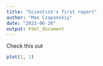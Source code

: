 ```yaml
---
title: "Scientist's first report"
author: "Max Czapanskiy"
date: "2023-06-20"
output: html_document
---
```


Check this out

```r
plot(1, 1)
```
